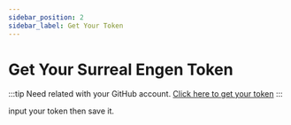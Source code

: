 ```yaml
---
sidebar_position: 2
sidebar_label: Get Your Token
---
```



# Get Your Surreal Engen Token


:::tip
Need related with your GitHub account.
[Click here to get your token](https://open.surreal-ai.com/)
:::


input your token then save it.

<TokenInput />
